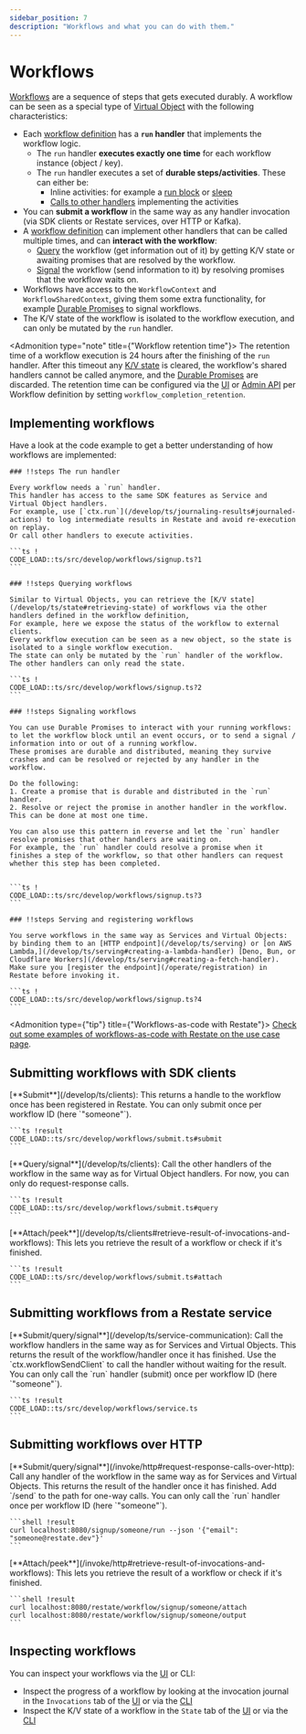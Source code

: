 ```yaml
---
sidebar_position: 7
description: "Workflows and what you can do with them."
---
```



# Workflows

[Workflows](/concepts/services#workflows) are a sequence of steps that gets executed durably.
A workflow can be seen as a special type of [Virtual Object](/concepts/services#virtual-objects) with the following characteristics:

- Each [workflow definition](/develop/ts/overview#workflows) has a **`run` handler** that implements the workflow logic.
  - The `run` handler **executes exactly one time** for each workflow instance (object / key).
  - The `run` handler executes a set of **durable steps/activities**. These can either be:
    - Inline activities: for example a [run block](/develop/ts/journaling-results#journaled-actions) or [sleep](/develop/ts/durable-timers)
    - [Calls to other handlers](/develop/ts/service-communication) implementing the activities
- You can **submit a workflow** in the same way as any handler invocation (via SDK clients or Restate services, over HTTP or Kafka).
- A [workflow definition](/develop/ts/overview#workflows) can implement other handlers that can be called multiple times, and can **interact with the workflow**:
  - [Query](/develop/ts/workflows#implementing-workflows) the workflow (get information out of it) by getting K/V state or awaiting promises that are resolved by the workflow.
  - [Signal](/develop/ts/workflows#implementing-workflows) the workflow (send information to it) by resolving promises that the workflow waits on.
- Workflows have access to the `WorkflowContext` and `WorkflowSharedContext`, giving them some extra functionality, for example [Durable Promises](/develop/ts/workflows#implementing-workflows) to signal workflows.
- The K/V state of the workflow is isolated to the workflow execution, and can only be mutated by the `run` handler.


<Admonition type="note" title={"Workflow retention time"}>
    The retention time of a workflow execution is 24 hours after the finishing of the `run` handler.
    After this timeout any [K/V state](/develop/ts/state) is cleared, the workflow's shared handlers cannot be called anymore, and the [Durable Promises](/develop/ts/workflows#signaling-workflows) are discarded.
    The retention time can be configured via the [UI](/develop/local_dev#restate-ui) or [Admin API](/adminapi/modify-service) per Workflow definition by setting `workflow_completion_retention`.
</Admonition>

## Implementing workflows
Have a look at the code example to get a better understanding of how workflows are implemented:

<Scrollycoding>

    ### !!steps The run handler

    Every workflow needs a `run` handler.
    This handler has access to the same SDK features as Service and Virtual Object handlers.
    For example, use [`ctx.run`](/develop/ts/journaling-results#journaled-actions) to log intermediate results in Restate and avoid re-execution on replay.
    Or call other handlers to execute activities.

    ```ts !
    CODE_LOAD::ts/src/develop/workflows/signup.ts?1
    ```

    ### !!steps Querying workflows

    Similar to Virtual Objects, you can retrieve the [K/V state](/develop/ts/state#retrieving-state) of workflows via the other handlers defined in the workflow definition,
    For example, here we expose the status of the workflow to external clients.
    Every workflow execution can be seen as a new object, so the state is isolated to a single workflow execution.
    The state can only be mutated by the `run` handler of the workflow. The other handlers can only read the state.

    ```ts !
    CODE_LOAD::ts/src/develop/workflows/signup.ts?2
    ```

    ### !!steps Signaling workflows

    You can use Durable Promises to interact with your running workflows: to let the workflow block until an event occurs, or to send a signal / information into or out of a running workflow.
    These promises are durable and distributed, meaning they survive crashes and can be resolved or rejected by any handler in the workflow.

    Do the following:
    1. Create a promise that is durable and distributed in the `run` handler.
    2. Resolve or reject the promise in another handler in the workflow. This can be done at most one time.

    You can also use this pattern in reverse and let the `run` handler resolve promises that other handlers are waiting on.
    For example, the `run` handler could resolve a promise when it finishes a step of the workflow, so that other handlers can request whether this step has been completed.


    ```ts !
    CODE_LOAD::ts/src/develop/workflows/signup.ts?3
    ```

    ### !!steps Serving and registering workflows

    You serve workflows in the same way as Services and Virtual Objects: by binding them to an [HTTP endpoint](/develop/ts/serving) or [on AWS Lambda,](/develop/ts/serving#creating-a-lambda-handler) [Deno, Bun, or Cloudflare Workers](/develop/ts/serving#creating-a-fetch-handler).
    Make sure you [register the endpoint](/operate/registration) in Restate before invoking it.

    ```ts !
    CODE_LOAD::ts/src/develop/workflows/signup.ts?4
    ```
</Scrollycoding>

<Admonition type={"tip"} title={"Workflows-as-code with Restate"}>
    [Check out some examples of workflows-as-code with Restate on the use case page](/use-cases/workflows).
</Admonition>

## Submitting workflows with SDK clients
<TextAndCode>
    [**Submit**](/develop/ts/clients):
    This returns a handle to the workflow once has been registered in Restate.
    You can only submit once per workflow ID (here `"someone"`).

    ```ts !result
    CODE_LOAD::ts/src/develop/workflows/submit.ts#submit
    ```

</TextAndCode>

<TextAndCode>
    [**Query/signal**](/develop/ts/clients):
    Call the other handlers of the workflow in the same way as for Virtual Object handlers.
    For now, you can only do request-response calls.

    ```ts !result
    CODE_LOAD::ts/src/develop/workflows/submit.ts#query
    ```
</TextAndCode>

<TextAndCode>
    [**Attach/peek**](/develop/ts/clients#retrieve-result-of-invocations-and-workflows):
    This lets you retrieve the result of a workflow or check if it's finished.

    ```ts !result
    CODE_LOAD::ts/src/develop/workflows/submit.ts#attach
    ```
</TextAndCode>

## Submitting workflows from a Restate service
<TextAndCode>
    [**Submit/query/signal**](/develop/ts/service-communication):
    Call the workflow handlers in the same way as for Services and Virtual Objects.
    This returns the result of the workflow/handler once it has finished.
    Use the `ctx.workflowSendClient` to call the handler without waiting for the result.
    You can only call the `run` handler (submit) once per workflow ID (here `"someone"`).

    ```ts !result
    CODE_LOAD::ts/src/develop/workflows/service.ts
    ```
</TextAndCode>

## Submitting workflows over HTTP
<TextAndCode>
    [**Submit/query/signal**](/invoke/http#request-response-calls-over-http):
    Call any handler of the workflow in the same way as for Services and Virtual Objects.
    This returns the result of the handler once it has finished.
    Add `/send` to the path for one-way calls.
    You can only call the `run` handler once per workflow ID (here `"someone"`).

    ```shell !result
    curl localhost:8080/signup/someone/run --json '{"email": "someone@restate.dev"}'
    ```
</TextAndCode>

<TextAndCode>
    [**Attach/peek**](/invoke/http#retrieve-result-of-invocations-and-workflows):
    This lets you retrieve the result of a workflow or check if it's finished.

    ```shell !result
    curl localhost:8080/restate/workflow/signup/someone/attach
    curl localhost:8080/restate/workflow/signup/someone/output
    ```

</TextAndCode>


## Inspecting workflows

You can inspect your workflows via the [UI](/develop/local_dev#restate-ui) or CLI:
- Inspect the progress of a workflow by looking at the invocation journal in the `Invocations` tab of the [UI](/develop/local_dev#restate-ui) or via the [CLI](/operate/introspection#inspecting-the-invocation-journal)
- Inspect the K/V state of a workflow in the `State` tab of the [UI](/develop/local_dev#restate-ui) or via the [CLI](/operate/introspection#inspecting-application-state)





